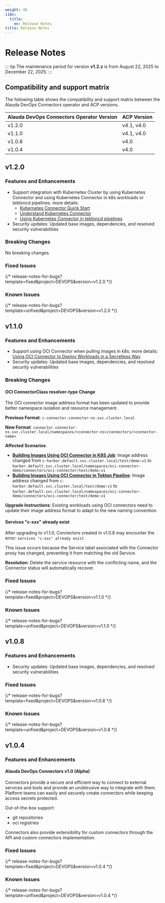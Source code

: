 ```yaml
---
weight: 40
i18n:
  title:
    en: Release Notes
title: Release Notes
---
```



# Release Notes

::: tip
The maintenance period for version **v1.2.z**  is from August 22, 2025 to December 22, 2025.
:::

## Compatibility and support matrix

The following table shows the compatibility and support matrix between the Alauda DevOps Connectors operator and ACP versions.

| Alauda DevOps Connectors Operator Version | ACP Version |
| ----------------------------------------- | ----------- |
| v1.2.0                                    | v4.1, v4.0  |
| v1.1.0                                    | v4.1, v4.0  |
| v1.0.8                                    | v4.0        |
| v1.0.4                                    | v4.0        |

## v1.2.0

### Features and Enhancements

- Support integration with Kubernetes Cluster by using Kubernetes Connector and using Kubernetes Connector in k8s workloads or tektoncd pipelines. more details:
  - [Kubernetes Connector Quick Start](../connectors-k8s/quick_start.mdx)
  - [Understand Kubernetes Connector](../connectors-k8s/concepts/k8s_connectorclass.mdx)
  - [Using Kubernetes Connector in tektoncd pipelines](../connectors-k8s/how_to/using-in-tekton-task.mdx)
- Security updates: Updated base images, dependencies, and resolved security vulnerabilities

### Breaking Changes

No breaking changes.

### Fixed Issues

{/* release-notes-for-bugs?template=fixed&project=DEVOPS&version=v1.2.0 */}

### Known Issues

{/* release-notes-for-bugs?template=unfixed&project=DEVOPS&version=v1.2.0 */}

## v1.1.0

### Features and Enhancements

- Support using OCI Connector when pulling images in k8s. more details: [Using OCI Connector to Deploy Workloads in a Secretless Way](../connectors-oci/how_to/using_oci_connector_in_workload.mdx)
- Security updates: Updated base images, dependencies, and resolved security vulnerabilities

### Breaking Changes

#### OCI ConnectorClass resolver-type Change

The OCI connector image address format has been updated to provide better namespace isolation and resource management.
  
**Previous Format**: `c-connector.connector-ns.svc.cluster.local`

**New Format**: `connector.connector-ns.svc.cluster.local/namespaces/<connector-ns>/connectors/<connector-name>`

**Affected Scenarios**:
- **[Building Images Using OCI Connector in K8S Job](../connectors-oci/how_to/using_oci_connector_in_k8s_job.mdx)**: Image address changed from `c-harbor.default.svc.cluster.local/test/demo:v1` to `harbor.default.svc.cluster.local/namespaces/oci-connector-demo/connectors/oci-connector/test/demo:v1`
- **[Building Images Using OCI Connector in Tekton Pipeline](../connectors-oci/how_to/using_oci_connector_in_tekton_pipeline.mdx)**: Image address changed from `c-harbor.default.svc.cluster.local/test/demo:v1` to `harbor.default.svc.cluster.local/namespaces/oci-connector-demo/connectors/oci-connector/test/demo:v1`

**Upgrade Instructions**: Existing workloads using OCI connectors need to update their image address format to adapt to the new naming convention.

#### Services "c-xxx" already exist

After upgrading to v1.1.0, Connectors created in v1.0.8 may encounter the error: `services "c-xxx" already exist`

This issue occurs because the Service label associated with the Connector proxy has changed, preventing it from matching the old Service.

**Resolution**: Delete the service resource with the conflicting name, and the Connector status will automatically recover.

### Fixed Issues

{/* release-notes-for-bugs?template=fixed&project=DEVOPS&version=v1.1.0 */}

### Known Issues

{/* release-notes-for-bugs?template=unfixed&project=DEVOPS&version=v1.1.0 */}

## v1.0.8

### Features and Enhancements

- Security updates: Updated base images, dependencies, and resolved security vulnerabilities

### Fixed Issues

{/* release-notes-for-bugs?template=fixed&project=DEVOPS&version=v1.0.8 */}

### Known Issues

{/* release-notes-for-bugs?template=unfixed&project=DEVOPS&version=v1.0.8 */}

## v1.0.4

### Features and Enhancements

#### Alauda DevOps Connectors v1.0 (Alpha)

Connectors provide a secure and efficient way to connect to external services and tools and provide an unobtrusive way to integrate with them. Platform teams can easily and securely create connectors while keeping access secrets protected.

Out-of-the-box support:

- git repositories
- oci registries

Connectors also provide extensibility for custom connectors through the API and custom connectors implementation.


### Fixed Issues

{/* release-notes-for-bugs?template=fixed&project=DEVOPS&version=v1.0.4 */}

### Known Issues

{/* release-notes-for-bugs?template=unfixed&project=DEVOPS&version=v1.0.4 */}
